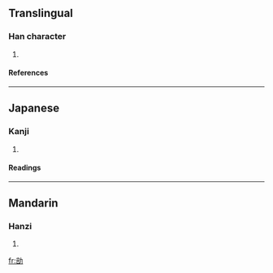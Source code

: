 ==Translingual==
===Han character===
{{Han char|rad=力|as=08|sn=10|four=|canj=卜口大尸 (YRKS)}}
# {{defn|Han}}
====References====
{{Han ref|kx=0148.030|dkj=02376|dj=0333.110|hdz=10373.120|uh=52CF|ud=21199}}
----


==Japanese==
===Kanji===
{{ja-kanji|grade=|rs=力08}}
# {{defn|Japanese}} 
====Readings====
{{ja-readings|on=[[ほう]] (hō), [[ぶ]] (bu)|kun=[[つとめる]] (tsutomeru)}}
----
==Mandarin==
===Hanzi===
{{cmn-hanzi|pin=pǒu (pou3)|wg=p'ou<sup>3</sup>}}
# {{defn|Mandarin}}

[[fr:勏]]